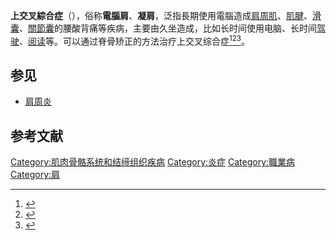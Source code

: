 {{medical}}
{{medref}}
'''上交叉綜合症'''（{{lang|en|upper crossed syndrome}}），俗称'''電腦肩'''、'''凝肩'''，泛指長期使用電腦造成[[肩周肌|肩周肌]]、[[肌腱|肌腱]]、[[滑囊|滑囊]]、[[關節囊|關節囊]]的腰酸背痛等疾病，主要由久坐造成，比如长时间使用电脑、长时间[[驾驶|驾驶]]、[[阅读|阅读]]等。可以通过脊骨矫正的方法治疗上交叉综合症<ref>{{Cite web |url=http://orientaldaily.on.cc/cnt/news/ad/Panadol0819/index.html?redirect=%2Fcnt%2Fnews%2Fad%2FPanadol0819%2Findex.html |title=紓緩電腦肩有法-東方日報 |access-date=2022-01-22 |archive-date=2020-11-15 |archive-url=https://web.archive.org/web/20201115010745/https://orientaldaily.on.cc/cnt/news/ad/Panadol0819/index.html?redirect=%2Fcnt%2Fnews%2Fad%2FPanadol0819%2Findex.html |dead-url=no }}</ref><ref name="香港執業脊醫協會（C.D.A.H.K.）2015">{{cite book|author=香港執業脊醫協會（C.D.A.H.K.）|title=脊醫才會知的秘密！|url=https://books.google.com/books?id=XxaOCgAAQBAJ&pg=PA74|date=8 July 2015|publisher=Red Publish|isbn=978-988-14387-3-7|pages=74–76|access-date=2019-02-10|archive-date=2019-02-19|archive-url=https://web.archive.org/web/20190219020344/https://books.google.com/books?id=XxaOCgAAQBAJ&pg=PA74|dead-url=no}}</ref><ref>{{cite web|author=Jennifer Huizen|url=https://www.medicalnewstoday.com/articles/318897.php|title=What's to know about upper crossed syndrome?|website=Medical News Today|accessdate=2019-02-10|archive-date=2019-08-24|archive-url=https://web.archive.org/web/20190824070117/https://www.medicalnewstoday.com/articles/318897.php|dead-url=no}}</ref>。

== 参见 ==
* [[肩周炎|肩周炎]]

== 参考文献 ==
{{reflist}}
{{Medicine-stub}}

[[Category:肌肉骨骼系统和结缔组织疾病|Category:肌肉骨骼系统和结缔组织疾病]]
[[Category:炎症|Category:炎症]]
[[Category:職業病|Category:職業病]]
[[Category:肩|Category:肩]]